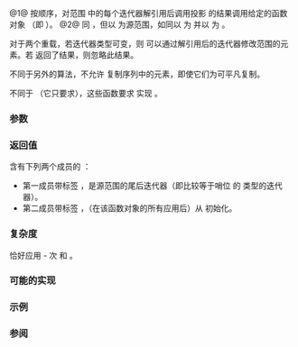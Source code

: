 {{cpp/experimental/ranges/title|for_each}}
{{cpp/experimental/ranges/algorithm/navbar}}
{{dcl begin}}
{{dcl header|experimental/ranges/algorithm}}
{{dcl|since=ranges|num=1|1=
template&lt; InputIterator I, Sentinel&lt;I&gt; S, class Proj = ranges::identity,
          IndirectUnaryInvocable&lt;projected&lt;I, Proj&gt;&gt; Fun &gt;
ranges::tagged_pair&lt;tag::in(I), tag::fun(Fun)&gt;
    for_each( I first, S last, Fun f, Proj proj = Proj{} );
}}
{{dcl|since=ranges|num=2|1=
template&lt; InputRange R, class Proj = ranges::identity,
          IndirectUnaryInvocable&lt;projected&lt;ranges::iterator_t&lt;R&gt;, Proj&gt;&gt; Fun &gt;
ranges::tagged_pair&lt;tag::in(ranges::safe_iterator_t&lt;R&gt;), tag::fun(Fun)&gt;
    for_each( R&amp;&amp; r, Fun f, Proj proj = Proj{} );
}}
{{dcl end}}

@1@ 按顺序，对范围 {{range|first|last}} 中的每个迭代器解引用后调用投影 {{c|proj}} 的结果调用给定的函数对象 {{c|f}}（即 {{c|ranges::invoke(f, ranges::invoke(proj, *i))}}）。
@2@ 同 {{v|1}}，但以 {{c|r}} 为源范围，如同以 {{c|ranges::begin(r)}} 为 {{c|first}} 并以 {{c|ranges::end(r)}} 为 {{c|last}}。

对于两个重载，若迭代器类型可变，则 {{c|f}} 可以通过解引用后的迭代器修改范围的元素。若 {{c|f}} 返回了结果，则忽略此结果。

不同于另外的算法，不允许 {{tt|for_each}} 复制序列中的元素，即使它们为可平凡复制。

不同于 {{lc|std::for_each}}（它只要求{{named req|MoveConstructible}}），这些函数要求 {{tt|Fun}} 实现 {{rconcept|CopyConstructible}}。

{{cpp/experimental/ranges/algorithm/tparams}}

===参数===
{{par begin}}
{{par | first, last |要应用函数的范围}}
{{par | r |要应用函数的范围}}
{{par | f |应用到每个投射后的范围中元素的可调用对象}}
{{par | proj |应用到元素的投射}}
{{par end}}

===返回值===
含有下列两个成员的 {{tt|tagged_pair}}：
* 第一成员带标签 {{tt|tag::in}}，是源范围的尾后迭代器（即比较等于哨位 {{c|last}} 的 {{tt|I}} 类型的迭代器）。
* 第二成员带标签 {{tt|tag::fun}}，（在该函数对象的所有应用后）从 {{tt|std::move(f)}} 初始化。

===复杂度===
恰好应用 {{c|last}} - {{c|first}} 次 {{c|f}} 和 {{c|proj}}。

===可能的实现===
{{eq fun|1=
template&lt;InputIterator I, Sentinel&lt;I&gt; S, class Proj = ranges::identity,
         IndirectUnaryInvocable&lt;ranges::projected&lt;I, Proj&gt;&gt; Fun&gt;
auto for_each(I first, S last, Fun f, Proj proj = Proj{}) 
    -&gt; ranges::tagged_pair&lt;tag::in(I), tag::fun(Fun)&gt;
{
    for (; first != last; ++first)
        ranges::invoke(f, ranges::invoke(proj, *first));
    return {std::move(first), std::move(f)};
}
}}

===示例===
{{example}}

===参阅===
{{dsc begin}}
{{dsc inc|cpp/experimental/ranges/algorithm/dsc transform}}
{{dsc inc|cpp/language/dsc range-for}}
{{dsc inc|cpp/algorithm/dsc for_each}}
{{dsc inc|cpp/algorithm/dsc for_each_n}}
{{dsc end}}

{{langlinks|en|ja}}